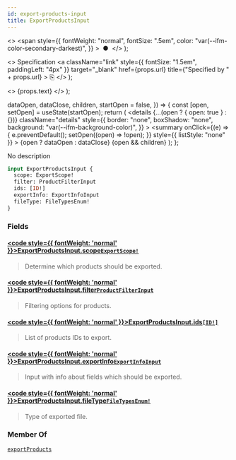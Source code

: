 ```yaml
---
id: export-products-input
title: ExportProductsInput
---
```


  <>
    <span
      style={{
        fontWeight: "normal",
        fontSize: ".5em",
        color: "var(--ifm-color-secondary-darkest)",
      }}
    >
      &nbsp;●&nbsp;
    </span>
  </>
);

  <>
    Specification
    <a
      className="link"
      style={{ fontSize: "1.5em", paddingLeft: "4px" }}
      target="\_blank"
      href={props.url}
      title={"Specified by " + props.url}
    >
      ⎘
    </a>
  </>
);

  <>
    <span className={props.class}>{props.text}</span>
  </>
);


  dataOpen,
  dataClose,
  children,
  startOpen = false,
}) => {
  const [open, setOpen] = useState(startOpen);
  return (
    <details
      {...(open ? { open: true } : {})}
      className="details"
      style={{
        border: "none",
        boxShadow: "none",
        background: "var(--ifm-background-color)",
      }}
    >
      <summary
        onClick={(e) => {
          e.preventDefault();
          setOpen((open) => !open);
        }}
        style={{ listStyle: "none" }}
      >
        {open ? dataOpen : dataClose}
      </summary>
      {open && children}
    </details>
  );
};

No description

```graphql
input ExportProductsInput {
  scope: ExportScope!
  filter: ProductFilterInput
  ids: [ID!]
  exportInfo: ExportInfoInput
  fileType: FileTypesEnum!
}
```

### Fields

#### [<code style={{ fontWeight: 'normal' }}>ExportProductsInput.<b>scope</b></code>](#)<Bullet />[`ExportScope!`](../../../api-reference/products/enums/export-scope) <Badge class="badge badge--secondary" text="non-null"/> <Badge class="badge badge--secondary" text="enum"/> <Badge class="badge badge--secondary" text="products"/>

> Determine which products should be exported.

#### [<code style={{ fontWeight: 'normal' }}>ExportProductsInput.<b>filter</b></code>](#)<Bullet />[`ProductFilterInput`](../../../api-reference/products/inputs/product-filter-input) <Badge class="badge badge--secondary" text="input"/> <Badge class="badge badge--secondary" text="products"/>

> Filtering options for products.

#### [<code style={{ fontWeight: 'normal' }}>ExportProductsInput.<b>ids</b></code>](#)<Bullet />[`[ID!]`](../../../api-reference/miscellaneous/scalars/id) <Badge class="badge badge--secondary" text="list"/> <Badge class="badge badge--secondary" text="scalar"/> <Badge class="badge badge--secondary" text="miscellaneous"/>

> List of products IDs to export.

#### [<code style={{ fontWeight: 'normal' }}>ExportProductsInput.<b>exportInfo</b></code>](#)<Bullet />[`ExportInfoInput`](../../../api-reference/products/inputs/export-info-input) <Badge class="badge badge--secondary" text="input"/> <Badge class="badge badge--secondary" text="products"/>

> Input with info about fields which should be exported.

#### [<code style={{ fontWeight: 'normal' }}>ExportProductsInput.<b>fileType</b></code>](#)<Bullet />[`FileTypesEnum!`](../../../api-reference/miscellaneous/enums/file-types-enum) <Badge class="badge badge--secondary" text="non-null"/> <Badge class="badge badge--secondary" text="enum"/> <Badge class="badge badge--secondary" text="miscellaneous"/>

> Type of exported file.

### Member Of

[`exportProducts`](../../../api-reference/products/mutations/export-products) <Badge class="badge badge--secondary" text="mutation"/>
